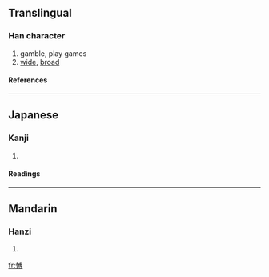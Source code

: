 {{see|博}}

==Translingual==
===Han character===
{{Han char|rn=61|rad=心|as=10|sn=13|four=|canj=心戈月戈 (PIBI)}}
# gamble, play games
# [[wide]], [[broad]]
====References====
{{Han ref|kx=0397.040|dkj=11028|hdz=42336.030|uh=613D|ud=24893}}
----
==Japanese==
===Kanji===
{{ja-kanji|grade=|rs=心10}}
# {{defn|Japanese}} 
====Readings====
{{ja-readings|on=[[はく]] (haku)|kun=[[ひろい]] (hiroi), [[ひろめる]] (hiromeru)}}
----
==Mandarin==
===Hanzi===
{{cmn-hanzi|pin=[[bó]] (bo2)|wg=po<sup>2</sup>}}
# {{defn|Mandarin}}

[[fr:愽]]